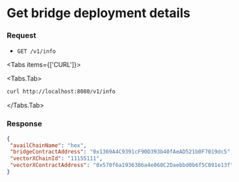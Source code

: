 

# Get bridge deployment details

### Request

- `GET /v1/info`


<Tabs items={['CURL']}>

<Tabs.Tab>
    
```sh
curl http://localhost:8080/v1/info
```

</Tabs.Tab>
</Tabs>

### Response

```json filename="Example JSON response"
{
 "availChainName": "hex",
 "bridgeContractAddress": "0x1369A4C9391cF90D393b40fAeAD521b0F7019dc5",
 "vectorXChainId": "11155111",
 "vectorXContractAddress": "0x570f6a1936386a4e060C2Daebbd0b6f5C091e13f"
}
```